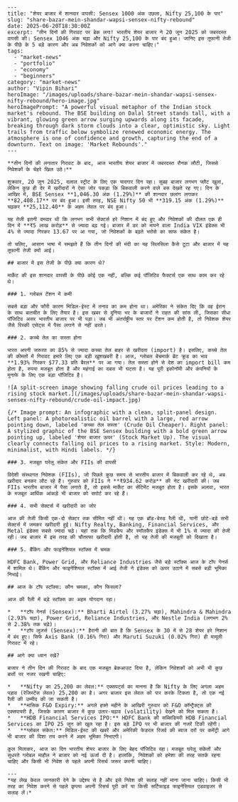 ```mdx
---
title: "शेयर बाजार में शानदार वापसी: Sensex 1000 अंक उछला, Nifty 25,100 के पार"
slug: "share-bazar-mein-shandar-wapsi-sensex-nifty-rebound"
date: 2025-06-20T18:30:00Z
excerpt: "तीन दिनों की गिरावट पर ब्रेक लगा! भारतीय शेयर बाजार ने 20 जून 2025 को जबरदस्त वापसी की। Sensex 1046 अंक चढ़ा और Nifty 25,100 के पार बंद हुआ। जानिए इस तूफानी तेजी के पीछे के 5 बड़े कारण और अब निवेशकों को आगे क्या करना चाहिए।"
tags:
  - "market-news"
  - "portfolio"
  - "economy"
  - "beginners"
category: "market-news"
author: "Vipin Bihari"
heroImage: "/images/uploads/share-bazar-mein-shandar-wapsi-sensex-nifty-rebound/hero-image.jpg"
heroImagePrompt: "A powerful visual metaphor of the Indian stock market's rebound. The BSE building on Dalal Street stands tall, with a vibrant, glowing green arrow surging upwards along its facade, breaking through dark storm clouds into a clear, optimistic sky. Light trails from traffic below symbolize renewed economic energy. The atmosphere is one of confidence and growth, capturing the end of a downturn. Text on image: 'Market Rebounds'."
---

**तीन दिनों की लगातार गिरावट के बाद, आज भारतीय शेयर बाजार में जबरदस्त रौनक लौटी, जिससे निवेशकों के चेहरे खिल उठे।**

शुक्रवार, 20 जून 2025, दलाल स्ट्रीट के लिए एक यादगार दिन रहा। सुबह बाजार लगभग फ्लैट खुला, लेकिन कुछ ही देर में खरीदारों ने ऐसा जोर पकड़ा कि बिकवाली करने वाले बस देखते रह गए। दिन के आखिर में, BSE Sensex **1,046.30 अंक (1.29%)** की शानदार छलांग लगाकर **82,408.17** पर बंद हुआ। इसी तरह, NSE Nifty 50 भी **319.15 अंक (1.29%)** चढ़कर **25,112.40** के अहम लेवल पर बंद हुआ।

यह तेजी इतनी दमदार थी कि लगभग सभी सेक्टर्स हरे निशान में बंद हुए और निवेशकों की दौलत एक ही दिन में **₹5 लाख करोड़** से ज्यादा बढ़ गई। बाजार में डर को मापने वाला India VIX इंडेक्स भी 4% से ज्यादा गिरकर 13.67 पर आ गया, जो निवेशकों के बढ़ते भरोसे का साफ संकेत है।

तो चलिए, आसान भाषा में समझते हैं कि तीन दिनों की मंदी का यह सिलसिला कैसे टूटा और बाजार में यह तूफानी तेजी क्यों आई।

## बाजार में इस तेजी के पीछे क्या कारण थे?

मार्केट की इस शानदार वापसी के पीछे कोई एक नहीं, बल्कि कई पॉजिटिव फैक्टर्स एक साथ काम कर रहे थे।

### 1. ग्लोबल टेंशन में कमी

सबसे बड़ा और फौरी कारण मिडिल-ईस्ट में तनाव का कम होना था। अमेरिका ने संकेत दिए कि वह ईरान के साथ बातचीत के लिए तैयार है। इस खबर से दुनिया भर के बाजारों ने राहत की सांस ली, जिसका सीधा पॉजिटिव असर भारतीय बाजार पर भी पड़ा। जब भी अंतर्राष्ट्रीय स्तर पर टेंशन कम होती है, तो निवेशक शेयर जैसे रिस्की एसेट्स में पैसा लगाने से नहीं डरते।

### 2. कच्चे तेल का सस्ता होना

भारत अपनी जरूरत का 85% से ज्यादा कच्चा तेल बाहर से खरीदता (import) है। इसलिए, कच्चे तेल की कीमतों में गिरावट हमारे लिए एक बड़ी खुशखबरी है। आज, ग्लोबल बेंचमार्क ब्रेंट क्रूड का भाव **1.93% गिरकर $77.33 प्रति बैरल** पर आ गया। तेल सस्ता होने से देश का import bill कम होता है, रुपया मजबूत होता है और महंगाई का दबाव भी घटता है। यह पूरी इकोनॉमी और कंपनियों के मुनाफे के लिए एक बड़ा पॉजिटिव है।

![A split-screen image showing falling crude oil prices leading to a rising stock market.](/images/uploads/share-bazar-mein-shandar-wapsi-sensex-nifty-rebound/crude-oil-impact.jpg)

{/* Image prompt: An infographic with a clean, split-panel design. Left panel: A photorealistic oil barrel with a large, red arrow pointing down, labeled 'कच्चा तेल सस्ता' (Crude Oil Cheaper). Right panel: A stylized graphic of the BSE Sensex building with a bold green arrow pointing up, labeled 'शेयर बाजार ऊपर' (Stock Market Up). The visual clearly connects falling oil prices to a rising market. Style: Modern, minimalist, with Hindi labels. */}

### 3. मजबूत घरेलू संकेत और FIIs की वापसी

विदेशी संस्थागत निवेशक (FIIs), जो पिछले कुछ समय से भारतीय बाजार में बिकवाली कर रहे थे, अब खरीदार बनकर लौट रहे हैं। गुरुवार को FIIs ने **₹934.62 करोड़** की नेट खरीदारी की। जब FIIs भारतीय बाजार में पैसा लगाते हैं, तो इससे मार्केट का सेंटिमेंट मजबूत होता है। इसके अलावा, भारत के मजबूत आर्थिक आंकड़े भी बाजार को सपोर्ट कर रहे हैं।

### 4. सभी सेक्टर्स में खरीदारी का जोर

आज की तेजी किसी एक-दो सेक्टर तक सीमित नहीं थी। यह एक ब्रॉड-बेस्ड रैली थी, यानी छोटे-बड़े सभी सेक्टर्स में जमकर खरीदारी हुई। Nifty Realty, Banking, Financial Services, और Metal इंडेक्स सबसे ज्यादा चढ़े। यहां तक कि मिडकैप और स्मॉलकैप इंडेक्स में भी 1% से ज्यादा की तेजी रही। जब बाजार में इस तरह की चौतरफा खरीदारी होती है, तो यह तेजी की मजबूती को दिखाता है।

### 5. बैंकिंग और फाइनेंशियल स्टॉक्स में चमक

HDFC Bank, Power Grid, और Reliance Industries जैसे बड़े स्टॉक्स आज के टॉप गेनर्स में शामिल थे। बैंकिंग और फाइनेंशियल स्टॉक्स में आई तेजी ने इंडेक्स को ऊपर उठाने में सबसे बड़ी भूमिका निभाई।

## आज के टॉप स्टॉक्स: कौन चमका, कौन फिसला?

आज की रैली में बड़े स्टॉक्स का अहम योगदान रहा।

*   **टॉप गेनर्स (Sensex):** Bharti Airtel (3.27% चढ़ा), Mahindra & Mahindra (2.93% चढ़ा), Power Grid, Reliance Industries, और Nestle India (लगभग 2% से 2.38% तक चढ़े)।
*   **टॉप लूजर्स (Sensex):** हैरानी की बात है कि Sensex के 30 में से 28 शेयर हरे निशान में बंद हुए। सिर्फ Axis Bank (0.16% गिरा) और Maruti Suzuki (0.02% गिरा) ही मामूली गिरावट में रहे।

## आगे क्या ध्यान रखें?

बाजार ने तीन दिन की गिरावट के बाद एक मजबूत ब्रेकआउट दिया है, लेकिन निवेशकों को अभी भी कुछ बातों पर नजर रखनी चाहिए:

*   **Nifty का 25,200 का लेवल:** एक्सपर्ट्स का मानना है कि Nifty के लिए अगला अहम पड़ाव (रेजिस्टेंस लेवल) 25,200 का है। अगर बाजार इस लेवल को पार करके टिकता है, तो एक नई रैली की उम्मीद की जा सकती है।
*   **मासिक F&O Expiry:** अगले हफ्ते महीने के आखिरी गुरुवार को F&O कॉन्ट्रैक्ट्स की एक्सपायरी है, जिसके कारण बाजार में कुछ उतार-चढ़ाव (volatility) देखने को मिल सकता है।
*   **HDB Financial Services IPO:** HDFC Bank की सब्सिडियरी HDB Financial Services का IPO 25 जून को खुल रहा है। इस बड़े IPO पर भी बाजार की नजरें टिकी रहेंगी।
*   **ग्लोबल संकेत:** मिडिल-ईस्ट की खबरें और अमेरिकी फेडरल रिजर्व की ब्याज दरों पर कमेंट्री आगे भी बाजार की दिशा तय करने में अहम भूमिका निभाएगी।

कुल मिलाकर, आज का दिन भारतीय शेयर बाजार के लिए बेहद पॉजिटिव रहा। मजबूत घरेलू संकेतों और सुधरते ग्लोबल माहौल ने बाजार को नई ऊर्जा दी है। हालांकि, निवेशकों को हमेशा की तरह सतर्क रहना चाहिए और किसी भी निवेश से पहले अपनी रिसर्च जरूर करनी चाहिए।

---
*यह लेख केवल जानकारी देने के उद्देश्य से है और इसे निवेश की सलाह नहीं माना जाना चाहिए। किसी भी तरह का निवेश करने से पहले कृपया अपनी रिसर्च पूरी करें या किसी सर्टिफाइड फाइनेंसियल एडवाइजर से सलाह लें।*
```